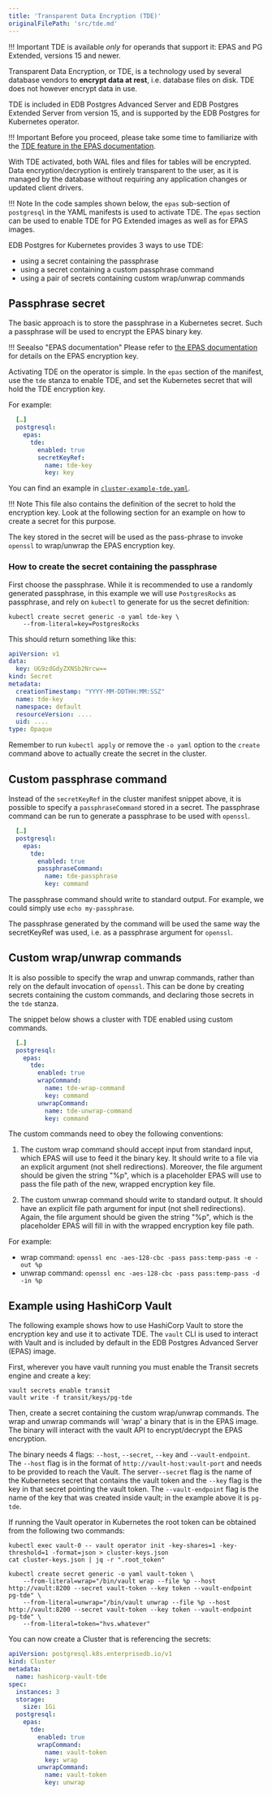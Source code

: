 ```yaml
---
title: 'Transparent Data Encryption (TDE)'
originalFilePath: 'src/tde.md'
---
```


!!! Important
    TDE is available *only* for operands that support it:
    EPAS and PG Extended, versions 15 and newer.

Transparent Data Encryption, or TDE, is a technology used by several database
vendors to **encrypt data at rest**, i.e. database files on disk.
TDE does not however encrypt data in use.

TDE is included in EDB Postgres Advanced Server and EDB Postgres Extended
Server from version 15, and is supported by the EDB Postgres for Kubernetes
operator.

!!! Important
    Before you proceed, please take some time to familiarize with the
    [TDE feature in the EPAS documentation](https://www.enterprisedb.com/docs/tde/latest/).

With TDE activated, both WAL files and files for tables will be encrypted.
Data encryption/decryption is entirely transparent to the user, as it is
managed by the database without requiring any application changes or updated
client drivers.

!!! Note
    In the code samples shown below, the `epas` sub-section of `postgresql` in
    the YAML manifests is used to activate TDE. The `epas` section can be used
    to enable TDE for PG Extended images as well as for EPAS images.

EDB Postgres for Kubernetes provides 3 ways to use TDE:

-   using a secret containing the passphrase
-   using a secret containing a custom passphrase command
-   using a pair of secrets containing custom wrap/unwrap commands

## Passphrase secret

The basic approach is to store the passphrase in a Kubernetes secret. Such a
passphrase will be used to encrypt the EPAS binary key.

!!! Seealso "EPAS documentation"
    Please refer to [the EPAS documentation](https://www.enterprisedb.com/docs/tde/latest/key_stores/)
    for details on the EPAS encryption key.

Activating TDE on the operator is simple. In the `epas` section of the manifest,
use the `tde` stanza to enable TDE, and set the Kubernetes secret that
will hold the TDE encryption key.

For example:

```yaml
  […]
  postgresql:
    epas:
      tde:
        enabled: true
        secretKeyRef:
          name: tde-key
          key: key
```

You can find an example in [`cluster-example-tde.yaml`](../samples/cluster-example-tde.yaml).

!!! Note
    This file also contains the definition of the secret to hold the encryption
    key. Look at the following section for an example on how to create a secret
    for this purpose.

The key stored in the secret will be used as the pass-phrase to invoke
`openssl` to wrap/unwrap the EPAS encryption key.

### How to create the secret containing the passphrase

First choose the passphrase. While it is recommended to use a randomly
generated passphrase, in this example we will use `PostgresRocks` as
passphrase, and rely on `kubectl` to generate for us the secret definition:

```shell
kubectl create secret generic -o yaml tde-key \
    --from-literal=key=PostgresRocks
```

This should return something like this:

```yaml
apiVersion: v1
data:
  key: UG9zdGdyZXNSb2Nrcw==
kind: Secret
metadata:
  creationTimestamp: "YYYY-MM-DDTHH:MM:SSZ"
  name: tde-key
  namespace: default
  resourceVersion: ....
  uid: ....
type: Opaque
```

Remember to run `kubectl apply` or remove the `-o yaml` option to the `create`
command above to actually create the secret in the cluster.

## Custom passphrase command

Instead of the `secretKeyRef` in the cluster manifest snippet above, it is
possible to specify a `passphraseCommand` stored in a secret. The passphrase
command can be run to generate a passphrase to be used with `openssl`.

```yaml
  […]
  postgresql:
    epas:
      tde:
        enabled: true
        passphraseCommand:
          name: tde-passphrase
          key: command
```

The passphrase command should write to standard output.
For example, we could simply use `echo my-passphrase`.

The passphrase generated by the command will be used the same way the
secretKeyRef was used, i.e. as a passphrase argument for `openssl`.

## Custom wrap/unwrap commands

It is also possible to specify the wrap and unwrap commands, rather than rely
on the default invocation of `openssl`.
This can be done by creating secrets containing the custom commands, and
declaring those secrets in the `tde` stanza.

The snippet below shows a cluster with TDE enabled using custom commands.

```yaml
  […]
  postgresql:
    epas:
      tde:
        enabled: true
        wrapCommand:
          name: tde-wrap-command
          key: command
        unwrapCommand:
          name: tde-unwrap-command
          key: command
```

The custom commands need to obey the following conventions:

1.  The custom wrap command should accept input from standard input, which EPAS
    will use to feed it the binary key. It should write to a file via an explicit
    argument (not shell redirections). Moreover, the file argument
    should be given the string "%p", which is a placeholder EPAS will use to
    pass the file path of the new, wrapped encryption key file.

2.  The custom unwrap command should write to standard output. It should have
    an explicit file path argument for input (not shell redirections).
    Again, the file argument should be given the string "%p", which is the
    placeholder EPAS will fill in with the wrapped encryption key file path.

For example:

-   wrap command: `openssl enc -aes-128-cbc -pass pass:temp-pass -e -out %p`
-   unwrap command: `openssl enc -aes-128-cbc -pass pass:temp-pass -d -in %p`

## Example using HashiCorp Vault

The following example shows how to use HashiCorp Vault to store the encryption
key and use it to activate TDE. The `vault` CLI is used to interact with Vault
and is included by default in the EDB Postgres Advanced Server (EPAS) image.

First, wherever you have vault running you must enable the Transit secrets 
engine and create a key:

```shell
vault secrets enable transit
vault write -f transit/keys/pg-tde
```

Then, create a secret containing the custom wrap/unwrap commands. The wrap
and unwrap commands will 'wrap' a binary that is in the EPAS image. The 
binary will interact with the vault API to encrypt/decrypt the EPAS encryption.

The binary needs 4 flags: `--host`, `--secret`, `--key` and `--vault-endpoint`. The
`--host` flag is in the format of `http://vault-host:vault-port` and needs to be
provided to reach the Vault. The server`--secret` flag is the name of the Kubernetes
secret that contains the vault token and the `--key` flag is the key in that secret
pointing the vault token. The `--vault-endpoint` flag is the name of the key that
was created inside vault; in the example above it is `pg-tde`.

If running the Vault operator in Kubernetes the root token can be obtained from the
following two commands:

```shell
kubectl exec vault-0 -- vault operator init -key-shares=1 -key-threshold=1 -format=json > cluster-keys.json
cat cluster-keys.json | jq -r ".root_token"
```

```shell
kubectl create secret generic -o yaml vault-token \
    --from-literal=wrap="/bin/vault wrap --file %p --host http://vault:8200 --secret vault-token --key token --vault-endpoint pg-tde" \
    --from-literal=unwrap="/bin/vault unwrap --file %p --host http://vault:8200 --secret vault-token --key token --vault-endpoint pg-tde" \
    --from-literal=token="hvs.whatever"
```

You can now create a Cluster that is referencing the secrets:

```yaml
apiVersion: postgresql.k8s.enterprisedb.io/v1
kind: Cluster
metadata:
  name: hashicorp-vault-tde
spec:
  instances: 3
  storage:
    size: 1Gi
  postgresql:
    epas:
      tde:
        enabled: true
        wrapCommand:
          name: vault-token
          key: wrap
        unwrapCommand:
          name: vault-token
          key: unwrap
```
